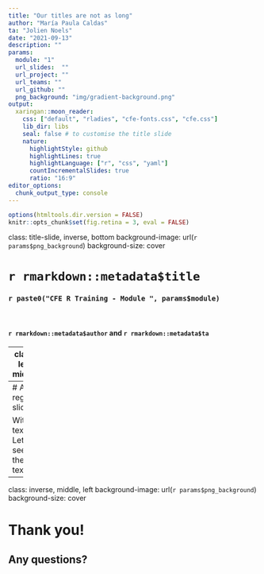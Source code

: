 ```yaml
---
title: "Our titles are not as long"
author: "María Paula Caldas"
ta: "Jolien Noels"
date: "2021-09-13"
description: ""
params:
  module: "1"
  url_slides:  ""
  url_project: ""
  url_teams: ""
  url_github: ""
  png_background: "img/gradient-background.png"
output:
  xaringan::moon_reader:
    css: ["default", "rladies", "cfe-fonts.css", "cfe.css"]
    lib_dir: libs
    seal: false # to customise the title slide
    nature:
      highlightStyle: github
      highlightLines: true
      highlightLanguage: ["r", "css", "yaml"]
      countIncrementalSlides: true
      ratio: "16:9"
editor_options: 
  chunk_output_type: console
---
```


```r
options(htmltools.dir.version = FALSE)
knitr::opts_chunk$set(fig.retina = 3, eval = FALSE)
```

class: title-slide, inverse, bottom
background-image: url(`r params$png_background`)
background-size: cover

# `r rmarkdown::metadata$title`
### `r paste0("CFE R Training - Module ", params$module)`

<br/>

#### `r rmarkdown::metadata$author` and `r rmarkdown::metadata$ta`

---
class: left, middle

# Links for today

### Slides:  <`r params$url_slides`>
### Project: <`r params$url_project`>

# In general

### Teams space: <`r params$url_teams`>
### Github repo: <`r params$url_github`>

---
# A regular slide

With text. Let's see the text.

---
class: inverse, middle, left
background-image: url(`r params$png_background`)
background-size: cover

# Thank you!
## Any questions?

